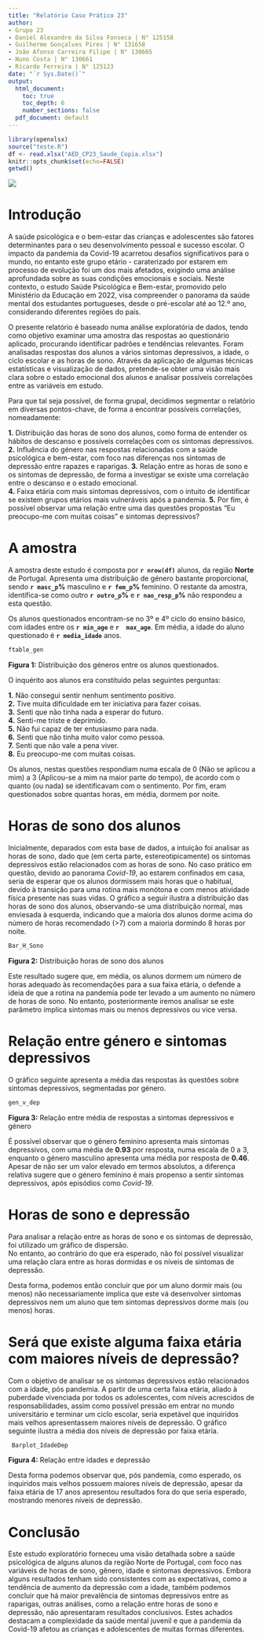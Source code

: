 ```yaml
---
title: "Relatório Caso Prático 23"
author:  
- Grupo 23
- Daniel Alexandre da Silva Fonseca | N° 125158 
- Guilherme Gonçalves Pires | N° 131658  
- João Afonso Carreira Filipe | N° 130665  
- Nuno Costa | N° 130661  
- Ricardo Ferreira | N° 125123
date: "`r Sys.Date()`"
output:
  html_document:
    toc: true
    toc_depth: 6
    number_sections: false
  pdf_document: default
---
```


```r
library(openxlsx)
source("teste.R")
df <- read.xlsx("AED_CP23_Saude_Copia.xlsx")
knitr::opts_chunk$set(echo=FALSE)
getwd()
```

![](iscte.PNG)

# Introdução

A saúde psicológica e o bem-estar das crianças e adolescentes são fatores determinantes para o seu desenvolvimento pessoal e sucesso escolar. O impacto da pandemia da Covid-19 acarretou desafios significativos para o mundo, no entanto este grupo etário - caraterizado por estarem em processo de evolução foi um dos mais afetados, exigindo uma análise aprofundada sobre as suas condições emocionais e sociais. Neste contexto, o estudo Saúde Psicológica e Bem-estar, promovido pelo Ministério da Educação em 2022, visa compreender o panorama da saúde mental dos estudantes portugueses, desde o pré-escolar até ao 12.º ano, considerando diferentes regiões do país.

O presente relatório é baseado numa análise exploratória de dados, tendo como objetivo examinar uma amostra das respostas ao questionário aplicado, procurando identificar padrões e tendências relevantes. Foram analisadas respostas dos alunos a vários sintomas depressivos, a idade, o ciclo escolar e as horas de sono. Através da aplicação de algumas técnicas estatísticas e visualização de dados, pretende-se obter uma visão mais clara sobre o estado emocional dos alunos e analisar possíveis correlações entre as variáveis em estudo.

Para que tal seja possível, de forma grupal, decidimos segmentar o relatório em diversas pontos-chave, de forma a encontrar possíveis correlações, nomeadamente: 

  **1.** Distribuição das horas de sono dos alunos, como forma de entender os hábitos de descanso e possíveis correlações com os sintomas depressivos.
  **2.** Influência do género nas respostas relacionadas com a saúde psicológica e bem-estar, com foco nas diferenças nos sintomas de depressão entre rapazes e raparigas. 
  **3.** Relação entre as horas de sono e os sintomas de depressão, de forma a investigar se existe uma correlação entre o descanso e o estado emocional.  
  **4.** Faixa etária com mais sintomas depressivos, com o intuito de identificar se existem grupos etários mais vulneráveis após a pandemia.
  **5.** Por fim, é possível observar uma relação entre uma das questões propostas "Eu preocupo-me com muitas coisas" e sintomas depressivos?  

# A amostra

A amostra deste estudo é composta por **`r nrow(df)`** alunos, da região **Norte** de Portugal. Apresenta uma distribuição de género bastante proporcional, sendo **`r masc_p`%** masculino e **`r fem_p`%** feminino. O restante da amostra, identifica-se como outro **`r outro_p`%** e **`r nao_resp_p`%** não respondeu a esta questão.  

Os alunos questionados encontram-se no 3º e 4º ciclo do ensino básico, com idades entre os **`r min_age`** e **`r  max_age`**. Em média, a idade do aluno questionado é **`r media_idade`** anos.

```r
ftable_gen
```

   **Figura 1:** Distribuição dos géneros entre os alunos questionados.   

O inquérito aos alunos era constituído pelas seguintes perguntas:  

**1.** Não consegui sentir nenhum sentimento positivo.  
**2.** Tive muita dificuldade em ter iniciativa para fazer coisas.  
**3.** Senti que não tinha nada a esperar do futuro.   
**4.** Senti-me triste e deprimido.  
**5.** Não fui capaz de ter entusiasmo para nada.  
**6.** Senti que não tinha muito valor como pessoa.  
**7.** Senti que não vale a pena viver.  
**8.** Eu preocupo-me com muitas coisas.  
  
  Os alunos, nestas questões respondiam numa escala de 0 (Não se aplicou a mim) a 3 (Aplicou-se a mim na maior parte do tempo), de acordo com o quanto (ou nada) se identificavam com o sentimento.
  Por fim, eram questionados sobre quantas horas, em média, dormem por noite.
  
# Horas de sono dos alunos

  Inicialmente, deparados com esta base de dados, a intuição foi analisar as horas de sono, dado que (em certa parte, estereotipicamente) os sintomas depressivos estão relacionados com as horas de sono. No caso prático em questão, devido ao panorama *Covid-19*, ao estarem confinados em casa, seria de esperar que os alunos dormissem mais horas que o habitual, devido à transição para uma rotina mais monótona e com menos atividade física presente nas suas vidas.
  O gráfico a seguir ilustra a distribuição das horas de sono dos alunos, observando-se uma distribuição normal, mas enviesada à esquerda, indicando que a maioria dos alunos dorme acima do número de horas recomendado (>7) com a maioria dormindo 8 horas por noite.
  
```r

Bar_H_Sono

```
   
   **Figura 2:** Distribuição horas de sono dos alunos   

Este resultado sugere que, em média, os alunos dormem um número de horas adequado às recomendações para a sua faixa etária, o defende a ideia de que a rotina na pandemia pode ter levado a um aumento no número de horas de sono. No entanto, posteriormente iremos analisar se este parâmetro implica sintomas mais ou menos depressivos ou vice versa.

# Relação entre género e sintomas depressivos  

O gráfico seguinte apresenta a média das respostas às questões sobre sintomas depressivos, segmentadas por género.
```r

gen_v_dep

```

**Figura 3:** Relação entre média de respostas a sintomas depressivos e género

É possível observar que o género feminino apresenta mais sintomas depressivos, com uma média de **0.93** por resposta, numa escala de 0 a 3, enquanto o género masculino apresenta uma média por resposta de **0.46**. 
Apesar de não ser um valor elevado em termos absolutos, a diferença relativa sugere que o género feminino é mais propenso a sentir sintomas depressivos, após episódios como *Covid-19*.


# Horas de sono e depressão

Para analisar a relação entre as horas de sono e os sintomas de depressão, foi utilizado um gráfico de dispersão.  
No entanto, ao contrário do que era esperado, não foi possível visualizar uma relação clara entre as horas dormidas e os níveis de sintomas de depressão.  

Desta forma, podemos então concluir que por um aluno dormir mais (ou menos) não necessariamente implica que este vá desenvolver sintomas depressivos nem um aluno que tem sintomas depressivos dorme mais (ou menos) horas.

# Será que existe alguma faixa etária com maiores níveis de depressão?  

Com o objetivo de analisar se os sintomas depressivos estão relacionados com a idade, pós pandemia. A partir de uma certa faixa etária, aliado à puberdade vivenciada por todos os adolescentes, com níveis acrescidos de responsabilidades, assim como possível pressão em entrar no mundo universitário e terminar um ciclo escolar, seria expetável que inquiridos mais velhos apresentassem maiores níveis de depressão. 
  O gráfico seguinte ilustra a média dos níveis de depressão por faixa etária.
  
```r
 Barplot_IdadeDep
```
 
**Figura 4:** Relação entre idades e depressão

Desta forma podemos observar que, pós pandemia, como esperado, os inquiridos mais velhos possuem maiores níveis de depressão, apesar da faixa etária de 17 anos apresentou resultados fora do que seria esperado, mostrando menores níveis de depressão.

# Conclusão

Este estudo exploratório forneceu uma visão detalhada sobre a saúde psicológica de alguns alunos da região Norte de Portugal, com foco nas variáveis de horas de sono, gênero, idade e sintomas depressivos. Embora alguns resultados tenham sido consistentes com as expectativas, como a tendência de aumento da depressão com a idade, também podemos concluir que há maior prevalência de sintomas depressivos entre as raparigas, outras análises, como a relação entre horas de sono e depressão, não apresentaram resultados conclusivos. Estes achados destacam a complexidade da saúde mental juvenil e que a pandemia da Covid-19 afetou as crianças e adolescentes de muitas formas diferentes.